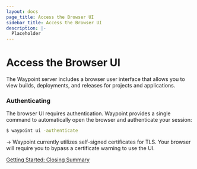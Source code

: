 ```yaml
---
layout: docs
page_title: Access the Browser UI
sidebar_title: Access the Browser UI
description: |-
  Placeholder
---
```


# Access the Browser UI

The Waypoint server includes a browser user interface that allows you to view
builds, deployments, and releases for projects and applications.

### Authenticating

The browser UI requires authentication. Waypoint provides a single
command to automatically open the browser and authenticate your session:

```bash
$ waypoint ui -authenticate
```

-> Waypoint currently utilizes self-signed certificates for TLS. Your browser
will require you to bypass a certificate warning to use the UI.

[Getting Started: Closing Summary](/docs/getting-started/nomad-example-app/summary)
